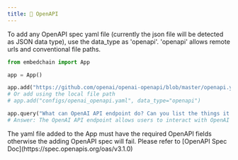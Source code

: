 ```yaml
---
title: 🙌 OpenAPI
---
```


To add any OpenAPI spec yaml file (currently the json file will be detected as JSON data type), use the data_type as 'openapi'. 'openapi' allows remote urls and conventional file paths.

```python
from embedchain import App

app = App()

app.add("https://github.com/openai/openai-openapi/blob/master/openapi.yaml", data_type="openapi")
# Or add using the local file path
# app.add("configs/openai_openapi.yaml", data_type="openapi")

app.query("What can OpenAI API endpoint do? Can you list the things it can learn from?")
# Answer: The OpenAI API endpoint allows users to interact with OpenAI's models and perform various tasks such as generating text, answering questions, summarizing documents, translating languages, and more. The specific capabilities and tasks that the API can learn from may vary depending on the models and features provided by OpenAI. For more detailed information, it is recommended to refer to the OpenAI API documentation at https://platform.openai.com/docs/api-reference.
```

<Note>
The yaml file added to the App must have the required OpenAPI fields otherwise the adding OpenAPI spec will fail. Please refer to [OpenAPI Spec Doc](https://spec.openapis.org/oas/v3.1.0)
</Note>